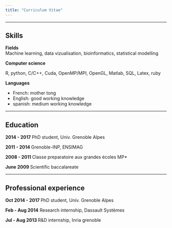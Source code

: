 ```yaml
---
title: "Curriculum Vitae"
---
```


----

## Skills

**Fields**  
Machine learning, data vizualisation, bioinformatics, statistical modelling

**Computer science**

R, python, C/C++, Cuda, OpenMP/MPI, OpenGL, Matlab, SQL, Latex, ruby

**Languages** 

- French: mother tong
- English: good working knowledge
- spanish: medium working knowledge  

----

## Education

**2014 - 2017 ** PhD student, Univ. Grenoble Alpes  

**2011 - 2014 ** Grenoble-INP, ENSIMAG  

**2008 - 2011 ** Classe preparatoire aux grandes écoles MP*

**June 2009 ** Scientific baccalareate

----

## Professional experience

**Oct 2014 - 2017 ** PhD student, Univ. Grenoble Alpes  

**Feb - Aug 2014** Research internship, Dassault Systèmes  

**Jul - Aug 2013 ** R&D internship, Inria grenoble  
